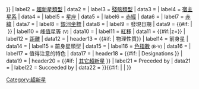 {{Infobox
| above    = {{{name|}}}
| image    = {{{image|}}}
| caption  = {{{caption|}}}
| abovestyle  = background: #ABCDEF;
| headerstyle = background: #ABCDEF;
| belowstyle  = background: #ABCDEF;
| labelstyle  = background: inherit;
| header1  = {{#if:{{{type|}}}{{{SNRtype|}}}{{{host|}}}{{{constellation|}}}{{{ra|}}}{{{dec|}}}{{{gal|}}}{{{discovery|}}}{{{mag_v|}}}{{{distance|}}}{{{redshift|}}} | 觀測資料{{#if:{{{epoch|}}} | &nbsp;<small>([[曆元]] {{{epoch}}})</small>}} }}
| label2   = [[超新星#分類|超新星類型]]
| data2    = {{{type|}}}
| label3   = [[超星殘骸|殘骸類型]]
| data3    = {{{SNRtype|}}}
| label4   = [[星系|宿主星系]]
| data4    = {{{host|}}}
| label5   = [[星座]]
| data5    = {{{constellation|}}}
| label6   = [[赤經]]
| data6    = {{{ra|}}}
| label7   = [[赤緯]]
| data7    = {{{dec|}}}
| label8   = [[銀河坐標系|銀河坐標]]
| data8    = {{{gal|}}}
| label9   = 發現日期
| data9    = {{{discovery|}}}{{#if:{{{iauc|}}} | &nbsp;<sup>{{{iauc}}}<!--deprecated--></sup>}}
| label10  = [[視星等|峰值星等]]&nbsp;<small>(V)</small>
| data10   = {{{mag_v|}}}
| label11  = [[紅移]]
| data11   = {{#if:{{{redshift|}}}|z={{{redshift|}}}}}
| label12  = [[距離]]
| data12   = {{{distance|}}}
| header13 = {{#if:{{{progenitor|}}}{{{progenitor_type|}}}{{{b-v|}}}{{{notes|}}} | 物理性質}}
| label14  = 前身星
| data14   = {{{progenitor|}}}
| label15  = 前身星類型
| data15   = {{{progenitor_type|}}}
| label16  = [[B-V色指數|色指數]] <small>(B-V)</small>
| data16   = {{{b-v|}}}
| label17  = 值得注意的特色
| data17   = {{{notes|}}}
| header18 = {{#if:{{{names|}}} | Designations }}
| data19   = {{{names|}}}
| header20 = {{#if:{{{predecessor|}}}{{{successor|}}} | [[觀測的超新星歷史|其它超新星]] }}
| label21  = Preceded by
| data21   = {{{predecessor|}}}
| label22  = Succeeded by
| data22   = {{{successor|}}}
}}<includeonly>{{#if:{{{example|}}} | | [[Category:超新星]]}}</includeonly><noinclude>{{documentation}}</noinclude>